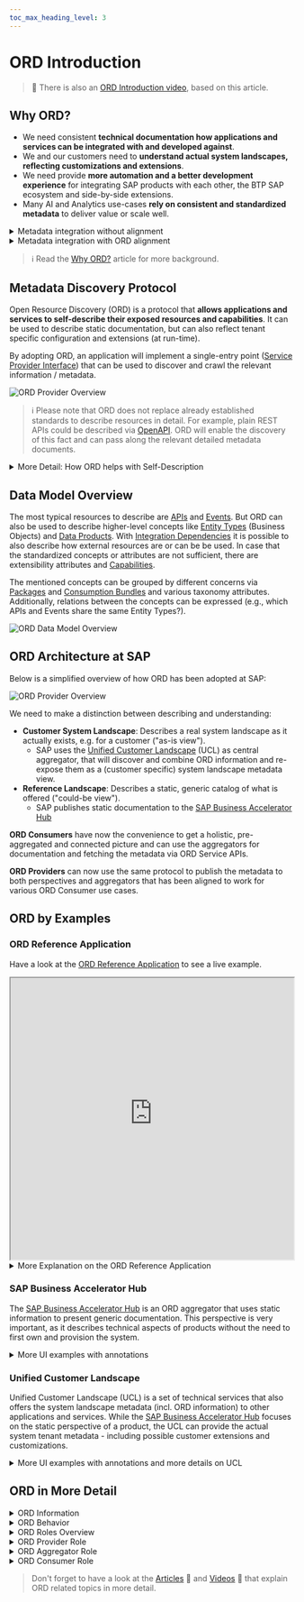```yaml
---
toc_max_heading_level: 3
---
```


# ORD Introduction

> 🎦 There is also an [ORD Introduction video](./details/videos/introduction.md), based on this article.

## Why ORD?

- We need consistent **technical documentation how applications and services can be integrated with and developed against**.
- We and our customers need to **understand actual system landscapes, reflecting customizations and extensions**.
- We need provide **more automation and a better development experience** for integrating SAP products with each other, the BTP SAP ecosystem and side-by-side extensions.
- Many AI and Analytics use-cases **rely on consistent and standardized metadata** to deliver value or scale well.

<details>
<summary>Metadata integration without alignment</summary>

Without alignment on metadata standards and how they are discovered, all metadata integration between providers and consumers happens on a point-to-point basis.
This not only means a lot of integrations, but also that the integrations may need to be implemented differently.

This is a similar situation when there was no standardization on charging cable adapters.
It was difficult or sometimes impossible to connect various devices and led to high efforts and waste for everyone.

![ORD Provider Overview](/img/no-aligned-standards.svg 'Metadata Integration without alignment')

</details>

<details>
<summary>Metadata integration with ORD alignment</summary>

We can tackle this problem by introducing two concepts: First, use **aligned standards for metadata description and discovery**.
Second, use a **central aggregator**, which can read metadata from all providers and can serve the information to all consumers.

![ORD Provider Overview](/img/aligned-standards.svg 'Metadata Integration with ORD')

</details>

> ℹ Read the [Why ORD?](./details/articles/why-ord.md) article for more background.

## Metadata Discovery Protocol

Open Resource Discovery (ORD) is a protocol that **allows applications and services to self-describe their exposed resources and capabilities**.
It can be used to describe static documentation, but can also reflect tenant specific configuration and extensions (at run-time).

By adopting ORD, an application will implement a single-entry point ([Service Provider Interface](https://en.wikipedia.org/wiki/Service_provider_interface)) that can be used to discover and crawl the relevant information / metadata.

<div style={{"text-align": "center"}}>

![ORD Provider Overview](/img/ord-provider-overview.svg 'ORD Provider Overview')

</div>

> ℹ Please note that ORD does not replace already established standards to describe resources in detail.
> For example, plain REST APIs could be described via [OpenAPI](https://www.openapis.org/).
> ORD will enable the discovery of this fact and can pass along the relevant detailed metadata documents.

<details>
<summary>More Detail: How ORD helps with Self-Description</summary>

In the picture above, the center is an application or service describing itself.
They typically have multiple resources and capabilities that are outward facing and are of interest for external consumers.

Typically, ORD is used to describe [APIs](./spec-v1/interfaces/document#api-resource) and [Events](./spec-v1/interfaces/document#event-resource), but it also supports higher-level concepts like [Entity Types](./spec-v1/interfaces/document#entity-type) (Business Objects) and [Data Products](./spec-v1/interfaces/document#data-products) (beta).
With [Integration Dependencies](./spec-v1/interfaces/document#integration-dependency) the (potential) use of external resources can be stated, too.
In case that the standardized concepts or attributes are not sufficient, there are extensibility attributes and [Capabilities](./spec-v1/interfaces/document#capability).

ORD standardizes how those information can be automatically discovered and aggregated.
Please note that ORD is no replacement for detailed resource definition standards like OpenAPI.
Instead, it describes a bigger context with shared, high-level information, taxonomy and relations between the described resources.
It also standardizes the publishing and discovery related interfaces and behaviors, to ensure a high degree of automation that allows us to keep in sync with reality.
The same ORD implementation can be used to both describe the tenant-specific customer landscape and the static reference landscape view to an API Catalog.

When ORD information get combined by a central ORD aggregator and integrated with other, central metadata sources, we can realize a connected (customer) **system landscape metadata view**.
This gives both SAP and our customers better introspection about the actual system landscape. This enables or improves many meta-data driven use-cases (like low-code/no-code).

The specification provides a shared contract and alignment point for the ecosystem, spanning various consumers and providers. This allows to have one aligned standard instead of a wild growth of specific point-to-point alignments and integrations.

</details>

## Data Model Overview

The most typical resources to describe are [APIs](./spec-v1/interfaces/document#api-resource) and [Events](./spec-v1/interfaces/document#event-resource).
But ORD can also be used to describe higher-level concepts like [Entity Types](./spec-v1/interfaces/document#entity-type) (Business Objects) and [Data Products](./spec-v1/interfaces/document#data-products).
With [Integration Dependencies](./spec-v1/interfaces/document#integration-dependency) it is possible to also describe how external resources are or can be be used.
In case that the standardized concepts or attributes are not sufficient, there are extensibility attributes and [Capabilities](./spec-v1/interfaces/document#capability).

The mentioned concepts can be grouped by different concerns via [Packages](./spec-v1/interfaces/document#package) and [Consumption Bundles](./spec-v1/interfaces/document#consumption-bundle) and various taxonomy attributes.
Additionally, relations between the concepts can be expressed (e.g., which APIs and Events share the same Entity Types?).

<div style={{"text-align": "center"}}>

![ORD Data Model Overview](/img/ord-high-level-data-model.drawio.svg 'ORD Data Model Overview')

</div>

## ORD Architecture at SAP

Below is a simplified overview of how ORD has been adopted at SAP:

![ORD Provider Overview](/img/ord-sap-architecture-overview.svg 'SAP ORD Architecture Overview')

We need to make a distinction between describing and understanding:

- **Customer System Landscape**: Describes a real system landscape as it actually exists, e.g. for a customer ("as-is view").
  - SAP uses the [Unified Customer Landscape](#unified-customer-landscape) (UCL) as central aggregator, that will discover and combine ORD information and re-expose them as a (customer specific) system landscape metadata view.
- **Reference Landscape**: Describes a static, generic catalog of what is offered ("could-be view").
  - SAP publishes static documentation to the [SAP Business Accelerator Hub](#sap-business-accelerator-hub)

**ORD Consumers** have now the convenience to get a holistic, pre-aggregated and connected picture and can use the aggregators for documentation and fetching the metadata via ORD Service APIs.

**ORD Providers** can now use the same protocol to publish the metadata to both perspectives and aggregators that has been aligned to work for various ORD Consumer use cases.

## ORD by Examples

### ORD Reference Application

Have a look at the [ORD Reference Application](https://ord-reference-application.cfapps.sap.hana.ondemand.com/) to see a live example.

<iframe src="https://ord-reference-application.cfapps.sap.hana.ondemand.com/" width="100%" height="500px"></iframe>

<details>
<summary>More Explanation on the ORD Reference Application</summary>

The ORD Reference Application shows a simple application, which offers a few APIs and Events.
Some of the APIs are public and are of interest for outside consumers to learn about.

The flow to crawl the application for relevant metadata is the following:

- Execute an HTTP GET request on the [.well-known/open-resource-discovery](https://ord-reference-application.cfapps.sap.hana.ondemand.com/.well-known/open-resource-discovery) entry point.
  - With a successful response we now know that ORD is supported, where to find the actual information (`documents.url`) and how to access them (`documents.accessStrategies`)
- Execute an HTTP GET request on the [first ORD document](https://ord-reference-application.cfapps.sap.hana.ondemand.com/open-resource-discovery/v1/documents/1), we discovered from the previous step.
  - Here we now find the actual information, like the APIs and Events the application exposes, but also taxonomy like information like what product it is or how the information are structured into packages.
- For a particular API, we find out that it's a plain REST API, described with OpenAPI v3 in JSON format. We also learn how and where to download its [OpenAPI resource definition](https://ord-reference-application.cfapps.sap.hana.ondemand.com/astronomy/v1/openapi/oas3.json).

</details>

### SAP Business Accelerator Hub

The [SAP Business Accelerator Hub](https://api.sap.com/) is an ORD aggregator that uses static information to present generic documentation.
This perspective is very important, as it describes technical aspects of products without the need to first own and provision the system.

<details>
<summary>More UI examples with annotations</summary>

![SAP Business Accelerator Hub Example 1](/img/business-accelerator-hub-example1.png 'SAP Business Accelerator Hub Example 1')

![SAP Business Accelerator Hub Example 2](/img/business-accelerator-hub-example2.png 'SAP Business Accelerator Hub Example 2')

</details>

### Unified Customer Landscape

Unified Customer Landscape (UCL) is a set of technical services that also offers the system landscape metadata (incl. ORD information) to other applications and services.
While the [SAP Business Accelerator Hub](#sap-business-accelerator-hub) focuses on the static perspective of a product, the UCL can provide the actual system tenant metadata - including possible customer extensions and customizations.

<details>
<summary>More UI examples with annotations and more details on UCL</summary>

![BTP Cockpit System Landscape via UCL](/img/btp-cockpit-ucl-example.png 'BTP Cockpit System Landscape via UCL')

The UCL offers information about the customer system landscape and managing integrations, as can be seen in the [SAP BTP](https://www.sap.com/products/technology-platform.html) Cockpit in the System Landscape UI.
Here customers can see their own systems and manage them e.g. grouping them via formations that enable trust and automatic integration between them for specific scenarios.
Systems that are in the same formation usually need to get information about each other, some of which may be provided via ORD.

- The UCL automatically aggregates and consolidates all the information about the customer’s IT landscape into one unified machine-readable extensible graph-like landscape model.
  This model includes information about the customers SAP, Partner 3rd party and on-premise application (service) tenants as well as metadata about their API, event and connectivity-related requirements, existing integrations and their state.
  This includes amongst other things, also the ORD metadata of the systems.
- The automatically aggregated landscape model is then _re-exposed for discovery and introspection_ to various SAP and Partner UIs and tools that customers use to oversee, manage and monitor their IT landscape.
  The metadata is also used to simplify development, e.g. for side-by-side extensions and Low-Code/No-Code tools.
  This is achieved by offering industry-standard GraphQL and OData APIs with rich querying capabilities.
- Provides the so called "managed by SAP" experience in the domain of integration lifecycle management\*\* and therefore allow customers to focus purely on taking business decisions and not doing or caring about the actual technical wiring and integration setup underneath. This is achieved by providing active automation over the integrations based on already available metadata, specified by the Application Providers about what integrations are required and how they can be established. Leveraging the automated integration lifecycle management makes the life of both Customers and Application Providers much easier, as the day 2 operations, such as credentials rotation also happen automatically.

In the UI screenshot, the most notable concept is the [ORD System Instance](./index.md#def-system-instance), which is usually a tenant.
If ORD information are provided, the detail view can show them and they will be made available to other systems in the same formation or account context.

</details>

## ORD in More Detail

<details>
<summary>ORD Information</summary>

ORD as a protocol standardizes both the **information model** and the [behavior](#ord-behaviors) how the information are exchanged.

Typical questions that are addressed on ORD level are:

- Get an complete overview of the resources and capabilities
- What type of resource something is and how to access its metadata or the resource itself
- Where to find more information on the resource, e.g. links to machine-readable definitions (e.g. OpenAPI)
- Get overview documentation and find links to external human readable documentation
- How the resources fit into a global taxonomy
- How resources relate to each other (e.g. for navigation)

![ORD Information Overview](/img/ord-information-overview.svg 'ORD Information Overview')

</details>

<details>
<summary>ORD Behavior</summary>

ORD can enable fully automated metadata discovery and exchange (after initial onboarding).
by also standardizing how the information are discovered, transported and accessed. See [ORD Transport Modes](./spec-v1/index.md#ord-transport-modes) for an example.

![ORD Behavior Overview](/img/ord-behavior-overview.svg 'ORD Behavior Overview')

</details>

<details>
<summary>ORD Roles Overview</summary>

In ORD there are three roles that systems can have.
Depending on the role, only some parts of the specification are relevant and need to be implemented.
One system can also have more than one role, e.g. an ORD Provider can also be an ORD Consumer.

![ORD Roles Overview](/img/ord-roles-overview.svg 'ORD Roles Overview')

</details>

<details>
<summary>ORD Provider Role</summary>

The [ORD Provider](./spec-v1/index.md#ord-provider) is a system that describes itself via ORD, so it's metadata becomes available to interested ORD Consumers.

They have to implement one of the ORD transport modes (currently only a pull-based API is supported), so the ORD information and related metadata definitions can be discovered and fetched.

![ORD Provider Role](/img/ord-role-provider.svg 'ORD Provider Role')

</details>

<details>
<summary>ORD Aggregator Role</summary>

The [ORD Aggregator](./spec-v1/index.md#ord-aggregator) has the job to simplify the life of ORD Consumers.
It will discover and connect to many ORD Providers and fetch their metadata.
It may also integrate information from other (usually central) repositories.
Since it builds an aggregated overview, here the decentralized information from many sources can come together and form a connected graph of metadata knowledge.

It's most notable feature is that it offers an [ORD Service](./spec-v1/index.md#ord-service), which offers a high-quality API to ORD consumers.
The information offered represent an aggregated, connected and consolidated metadata overview.

![ORD Aggregator Role](/img/ord-role-aggregator.svg 'ORD Aggregator Role')

</details>

<details>
<summary>ORD Consumer Role</summary>

The [ORD Consumer](./spec-v1/index.md#ord-consumer) is interested in learning about the resources and capabilities of other systems.

Ideally, it will get them from the ORD Aggregator, where a complete overview is offered with a

![ORD Consumer Role](/img/ord-role-consumer.svg 'ORD Consumer Role')

</details>

> Don't forget to have a look at the [Articles](./details/articles) 📖 and [Videos](./details/videos) 🎦 that explain ORD related topics in more detail.
